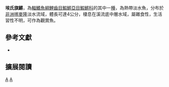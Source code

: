 {{Speciesbox 
| taxon = Aphyosemion elberti
| image = Aphyosemion elberti red T.jpg
| status = LC
| status_system = IUCN3.1
| authority =  [[Ahl|Ahl]], 1924
| synonyms = *''Panchax elberti,Ahl, 1924''
}}
'''埃氏旗鱂'''，為[[輻鰭魚綱|輻鰭魚綱]][[鯉齒目|鯉齒目]][[鰕鱂亞目|鰕鱂亞目]][[鰕鱂科|鰕鱂科]]的其中一[[種|種]]，為熱帶淡水魚，分布於[[非洲|非洲]][[喀麥隆|喀麥隆]]淡水流域，體長可達4公分，棲息在溪流底中層水域，屬雜食性，生活習性不明，可作為觀賞魚。

== 參考文獻 ==
*{{FishBase_species|genus=Aphyosemion|species=elberti|year=2014|month=7}}

== 擴展閱讀 ==
{{refbegin}}
{{wikispecies-inline|Aphyosemion elberti|埃氏旗鱂}}
{{refend}}
{{Taxonbar|from=Q8202549}}

[[Category:觀賞魚|A]]
[[Category:旗鱂屬|A]]


{{魚類小作品}}